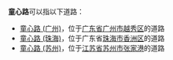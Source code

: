 '''童心路'''可以指以下道路：
*[[童心路_(广州)|童心路 (广州)]]，位于[[广东省|广东省]][[广州市|广州市]][[越秀区|越秀区]]的道路
*[[童心路_(珠海)|童心路 (珠海)]]，位于广东省[[珠海市|珠海市]][[香洲区|香洲区]]的道路
*[[童心路_(苏州)|童心路 (苏州)]]，位于[[江苏省|江苏省]][[苏州市|苏州市]][[张家港|张家港]]的道路

{{disambig|Cat=街道名消歧義}}